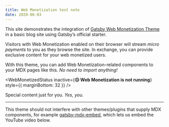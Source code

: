 ```yaml
---
title: Web Monetization test note
date: 2020-06-03
---
```


This site demonstrates the integration of [Gatsby Web Monetization Theme](https://github.com/ekafyi/gatsby-theme-web-monetization/) in a basic blog site using Gatsby’s official starter.

Visitors with Web Monetization enabled on their browser will stream _micro payments_ to you as they browse the site. In exchange, you can provide exclusive content for your web monetized users.

With this theme, you can add Web Monetization-related components to your MDX pages like this. _No need to import anything!_

<WebMonetizedStatus
  inactive={<strong>😔 Web Monetization is not running</strong>}
  style={{ marginBottom: 32 }}
/>

<WebMonetizedPaywall />

<IfWebMonetized>

Special content just for you. _Yes, you._

</IfWebMonetized>

---

This theme should not interfere with other themes/plugins that supply MDX components, for example [gatsby-mdx-embed](https://gatsby-mdx-embed.netlify.com/), which lets us embed the YouTube video below.

<YouTube youTubeId="dQw4w9WgXcQ" />
